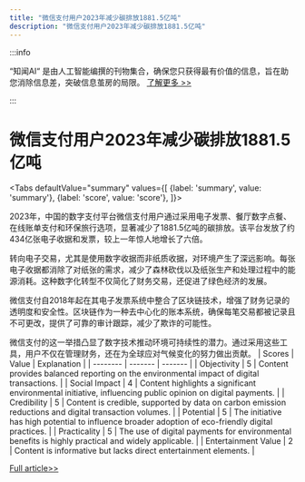 ```yaml
---
title: "微信支付用户2023年减少碳排放1881.5亿吨"
description: "微信支付用户2023年减少碳排放1881.5亿吨"
---
```



:::info

“知闻AI“ 是由人工智能编撰的刊物集合，确保您只获得最有价值的信息，旨在助您消除信息差，突破信息茧房的局限。  [了解更多 >>](/)

:::

# 微信支付用户2023年减少碳排放1881.5亿吨


<Tabs
	defaultValue="summary"
	values={[
	{label: 'summary', value: 'summary'},
	{label: 'score', value: 'score'},
]}>
<TabItem value="summary">


2023年，中国的数字支付平台微信支付用户通过采用电子发票、餐厅数字点餐、在线账单支付和环保旅行选项，显著减少了1881.5亿吨的碳排放。该平台发放了约434亿张电子收据和发票，较上一年惊人地增长了六倍。

转向电子交易，尤其是使用数字收据而非纸质收据，对环境产生了深远影响。每张电子收据都消除了对纸张的需求，减少了森林砍伐以及纸张生产和处理过程中的能源消耗。这种数字化转型不仅简化了财务交易，还促进了绿色经济的发展。

微信支付自2018年起在其电子发票系统中整合了区块链技术，增强了财务记录的透明度和安全性。区块链作为一种去中心化的账本系统，确保每笔交易都被记录且不可更改，提供了可靠的审计跟踪，减少了欺诈的可能性。

微信支付的这一举措凸显了数字技术推动环境可持续性的潜力。通过采用这些工具，用户不仅在管理财务，还在为全球应对气候变化的努力做出贡献。
</TabItem>
<TabItem value="score">
	| Scores     | Value   | Explanation |
	| -------- | ------- | ------- |
	| Objectivity  | 5    | Content provides balanced reporting on the environmental impact of digital transactions.    |
	| Social Impact | 4     | Content highlights a significant environmental initiative, influencing public opinion on digital payments.    |
	| Credibility    | 5    | Content is credible, supported by data on carbon emission reductions and digital transaction volumes.    |
	| Potential    | 5    | The initiative has high potential to influence broader adoption of eco-friendly digital practices.    |
	| Practicality    | 5    | The use of digital payments for environmental benefits is highly practical and widely applicable.    |
	| Entertainment Value    | 2    | Content is informative but lacks direct entertainment elements.    |
</TabItem>
</Tabs>

[Full article>>](https://readhub.cn/topic/8aANwRCEd9y)
